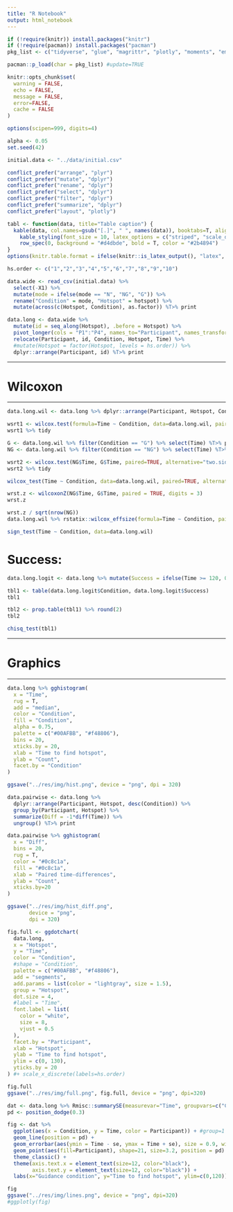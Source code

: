 ```yaml
---
title: "R Notebook"
output: html_notebook
---
```


```r

if (!require(knitr)) install.packages("knitr")
if (!require(pacman)) install.packages("pacman")
pkg_list <- c("tidyverse", "glue", "magrittr", "plotly", "moments", "emmeans", "conflicted", "gridExtra", "kableExtra", "rcompanion", "broom", "rstatix", "ggpubr", "Rmisc")

pacman::p_load(char = pkg_list) #update=TRUE

knitr::opts_chunk$set(
  warning = FALSE,
  echo = FALSE,
  message = FALSE,
  error=FALSE,
  cache = FALSE
)

options(scipen=999, digits=4)

alpha <- 0.05
set.seed(42)

initial.data <- "../data/initial.csv"

conflict_prefer("arrange", "plyr")
conflict_prefer("mutate", "dplyr")
conflict_prefer("rename", "dplyr")
conflict_prefer("select", "dplyr")
conflict_prefer("filter", "dplyr")
conflict_prefer("summarize", "dplyr")
conflict_prefer("layout", "plotly")

tabl <- function(data, title="Table caption") {
  kable(data, col.names=gsub("[.]", " ", names(data)), booktabs=T, align="c", digits=3, format.args=list(big.mark=",", scientific=FALSE), escape=F, caption=title, linesep=c("")) %>% 
    kable_styling(font_size = 10, latex_options = c("striped", "scale_down", "hold_position"), position = "left") %>%
    row_spec(0, background = "#d4dbde", bold = T, color = "#2b4894")
}
options(knitr.table.format = ifelse(knitr::is_latex_output(), "latex", "pandoc"), knitr.kable.NA = "")

hs.order <- c("1","2","3","4","5","6","7","8","9","10")
```

```r
data.wide <- read_csv(initial.data) %>% 
  select(-X1) %>% 
  mutate(mode = ifelse(mode == "N", "NG", "G")) %>%
  rename("Condition" = mode, "Hotspot" = hotspot) %>%
  mutate(across(c(Hotspot, Condition), as.factor)) %T>% print

data.long <- data.wide %>%
  mutate(id = seq_along(Hotspot), .before = Hotspot) %>%
  pivot_longer(cols = "P1":"P4", names_to="Participant", names_transform = list(Participant = as.factor), values_to = "Time") %>%
  relocate(Participant, id, Condition, Hotspot, Time) %>%
  #mutate(Hotspot = factor(Hotspot, levels = hs.order)) %>%
  dplyr::arrange(Participant, id) %T>% print
```
***
# Wilcoxon
***

```r
data.long.wil <- data.long %>% dplyr::arrange(Participant, Hotspot, Condition) %T>% print
```

```r
wsrt1 <- wilcox.test(formula=Time ~ Condition, data=data.long.wil, paired=TRUE, alternative="two.sided")
wsrt1 %>% tidy
```

```r
G <- data.long.wil %>% filter(Condition == "G") %>% select(Time) %T>% print
NG <- data.long.wil %>% filter(Condition == "NG") %>% select(Time) %T>% print

wsrt2 <- wilcox.test(NG$Time, G$Time, paired=TRUE, alternative="two.sided")
wsrt2 %>% tidy
```

```r
wilcox_test(Time ~ Condition, data=data.long.wil, paired=TRUE, alternative="less")
```


```r
wrst.z <- wilcoxonZ(NG$Time, G$Time, paired = TRUE, digits = 3)
wrst.z
```

```r
wrst.z / sqrt(nrow(NG))
data.long.wil %>% rstatix::wilcox_effsize(formula=Time ~ Condition, paired=TRUE)
```

```r
sign_test(Time ~ Condition, data=data.long.wil)
```


# Success:

```r
data.long.logit <- data.long %>% mutate(Success = ifelse(Time >= 120, 0, 1)) %T>% print
```

```r
tbl1 <- table(data.long.logit$Condition, data.long.logit$Success)
tbl1
```

```r
tbl2 <- prop.table(tbl1) %>% round(2)
tbl2
```

```r
chisq_test(tbl1)
```
***
# Graphics
***

```r
data.long %>% gghistogram(
  x = "Time",
  rug = T,
  add = "median",
  color = "Condition",
  fill = "Condition",
  alpha = 0.75,
  palette = c("#00AFBB", "#f48806"),
  bins = 20,
  xticks.by = 20,
  xlab = "Time to find hotspot",
  ylab = "Count",
  facet.by = "Condition"
)

ggsave("../res/img/hist.png", device = "png", dpi = 320)
```

```r
data.pairwise <- data.long %>% 
  dplyr::arrange(Participant, Hotspot, desc(Condition)) %>%
  group_by(Participant, Hotspot) %>%
  summarize(Diff = -1*diff(Time)) %>%
  ungroup() %T>% print
```

```r
data.pairwise %>% gghistogram(
  x = "Diff",
  bins = 20,
  rug = T,
  color = "#0c8c1a",
  fill = "#0c8c1a",
  xlab = "Paired time-differences",
  ylab = "Count",
  xticks.by=20
)

ggsave("../res/img/hist_diff.png",
       device = "png",
       dpi = 320)
```

```r
fig.full <- ggdotchart(
  data.long,
  x = "Hotspot",
  y = "Time",
  color = "Condition",
  #shape = "Condition",
  palette = c("#00AFBB", "#f48806"),
  add = "segments",
  add.params = list(color = "lightgray", size = 1.5),
  group = "Hotspot",
  dot.size = 4,
  #label = "Time",
  font.label = list(
    color = "white",
    size = 8,
    vjust = 0.5
  ),
  facet.by = "Participant",
  xlab = "Hotspot",
  ylab = "Time to find hotspot",
  ylim = c(0, 130),
  yticks.by = 20
) #+ scale_x_discrete(labels=hs.order)

fig.full
ggsave("../res/img/full.png", fig.full, device = "png", dpi=320)
```

```r
dat <- data.long %>% Rmisc::summarySE(measurevar="Time", groupvars=c("Condition", "Participant")) %>% print
pd <- position_dodge(0.3)

fig <- dat %>%
  ggplot(aes(x = Condition, y = Time, color = Participant)) + #group=1
  geom_line(position = pd) +
  geom_errorbar(aes(ymin = Time - se, ymax = Time + se), size = 0.9, width = 0.15, position = pd) +
  geom_point(aes(fill=Participant), shape=21, size=3.2, position = pd) +
  theme_classic() +
  theme(axis.text.x = element_text(size=12, color="black"),
        axis.text.y = element_text(size=12, color="black")) +
  labs(x="Guidance condition", y="Time to find hotspot", ylim=c(0,120))

fig
ggsave("../res/img/lines.png", device = "png", dpi=320)
#ggplotly(fig)
```

